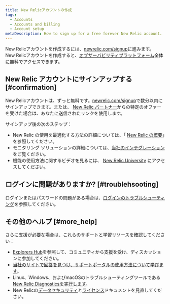 ```yaml
---
title: New Relicアカウントの作成
tags:
  - Accounts
  - Accounts and billing
  - Account setup
metaDescription: How to sign up for a free forever New Relic account.
---
```


New Relicアカウントを作成するには、[newrelic.com/signup](https://newrelic.com/signup)に進みます。　New Relicアカウントを作成すると、[オブザーバビリティプラットフォーム](https://newrelic.com/platform)全体に無料でアクセスできます。

## New Relic アカウントにサインアップする [#confirmation]

New Relicアカウントは、ずっと無料です。[newrelic.com/signup](http://newrelic.com/signup)で数分以内にサインアップできます。または、 [New Relic パートナー](/docs/accounts-partnerships/partnerships/partner-based-installation/log-install-new-relic-partners)からの特定のオファーを受けた場合は、あなたに送信されたリンクを使用します。

サインアップ後の次のステップ：

* New Relic の使用を最適化する方法の詳細については、「 [New Relic の概要](/docs/using-new-relic/welcome-new-relic/get-started/introduction-new-relic#get-started-now)」を参照してください。
* モニタリング ソリューションの詳細については、[当社のインテグレーション](https://newrelic.com/integrations)をご覧ください。
* 機能の使用方法に関するビデオを見るには、 [New Relic University](https://learn.newrelic.com/) にアクセスしてください。

## ログインに問題がありますか? [#troublehsooting]

ログインまたはパスワードの問題がある場合は、[ログインのトラブルシューティング](/docs/accounts/install-new-relic/account-setup/troubleshoot-password-email-address-login-problems)を参照してください。

## その他のヘルプ [#more_help]

さらに支援が必要な場合は、これらのサポートと学習リソースを確認してください：

* [Explorers Hub](https://discuss.newrelic.com/)を参照して、コミュニティから支援を受け、ディスカッションに参加してください。
* [当社のサイトで回答を見つけ、サポートポータルの使用方法について学びます](/docs/using-new-relic/welcome-new-relic/get-started/find-help-use-support-portal)。
* Linux、Windows、およびmacOSのトラブルシューティングツールである[New Relic Diagnosticsを実行します](/docs/using-new-relic/cross-product-functions/troubleshooting/new-relic-diagnostics)。
* New Relicの[データセキュリティ](/docs/security)と[ライセンス](/docs/licenses)ドキュメントを見直してください。
